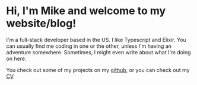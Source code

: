 # Hi, I'm Mike and welcome to my website/blog!

I'm a full-stack developer based in the US.
I like Typescript and Elixir. You can usually find me
coding in one or the other, unless I'm having an adventure somewhere.
Sometimes, I might even write about what I'm doing on here.

You check out some of my projects on my [github](https://github.com/mgrog),
or you can check out my [CV](cv).

